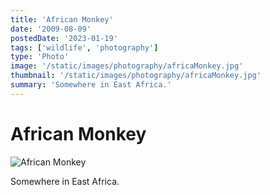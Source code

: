 ```yaml
---
title: 'African Monkey'
date: '2009-08-09'
postedDate: '2023-01-19'
tags: ['wildlife', 'photography']
type: 'Photo'
image: '/static/images/photography/africaMonkey.jpg'
thumbnail: '/static/images/photography/africaMonkey.jpg'
summary: 'Somewhere in East Africa.'
---
```


# African Monkey

![African Monkey](/static/images/photography/africaMonkey.jpg)

Somewhere in East Africa.